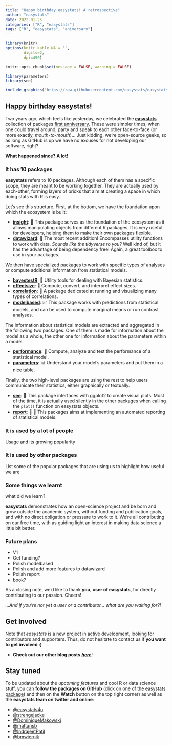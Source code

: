```yaml
---
title: "Happy birthday easystats! A retrospective"
author: "easystats"
date: 2022-01-25
categories: ["R", "easystats"]
tags: ["R", "easystats", "aniversary"]
---
```



```r
library(knitr)
options(knitr.kable.NA = '',
        digits=2,
        dpi=450)

knitr::opts_chunk$set(message = FALSE, warning = FALSE)

library(parameters)
library(see)
```

```r
include_graphics("https://raw.githubusercontent.com/easystats/easystats/master/man/figures/logo.png")
```

## Happy birthday easystats!

Two years ago, which feels like yesterday, we celebrated the [**easystats**](https://github.com/easystats/easystats) collection of packages [first anniversary](https://easystats.github.io/blog/posts/easystats_oneyear/). These were simpler times, when one could travel around, party and speak to each other face-to-face (or more exactly, *mouth-to-mouth*)... Just kidding, we're open-source geeks, so as long as GitHub is up we have no excuses for not developing our software, right? 

**What happened since? A lot!** 

### It has 10 packages

**easystats** refers to 10 packages. Although each of them has a specific scope, they are meant to be working together. They are actually used by each-other, forming layers of bricks that aim at creating a space in which doing stats with R is easy.

Let's see this structure. First, at the bottom, we have the foundation upon which the ecosystem is built:

- [**insight**](https://github.com/easystats/insight): 🔮 This package serves as the foundation of the ecosystem as it allows manipulating objects from different R packages. It is very useful for developers, helping them to make their own packages flexible.
- [**datawizard**](https://github.com/easystats/datawizard): 🧙 The most recent addition! Encompasses utility functions to work with data. *Sounds like the tidyverse to you?* Well kind of, but it has the advantage of being dependency free! Again, a great toolbox to use in your packages.

We then have specialized packages to work with specific types of analyses or compute additional information from statistical models.

- [**bayestestR**](https://github.com/easystats/bayestestR): 👻 Utility tools for dealing with Bayesian statistics.
- [**effectsize**](https://github.com/easystats/effectsize): 🐉 Compute, convert, and interpret effect sizes.
- [**correlation**](https://github.com/easystats/correlation): 🔗 A package dedicated at running and visualizing many types of correlations.
- [**modelbased**](https://github.com/easystats/modelbased): 📈 This package works with predictions from statistical models, and can be used to compute marginal means or run contrast analyses.

The information about statistical models are extracted and aggregated in the following two packages. One of them is made for information about the model as a whole, the other one for information about the parameters within a model.

- [**performance**](https://github.com/easystats/performance): 💪 Compute, analyze and test the performance of a statistical model.
- [**parameters**](https://github.com/easystats/parameters): 📊 Understand your model's parameters and put them in a nice table.

Finally, the two high-level packages are using the rest to help users communicate their statistics, either graphically or textually.

- [**see**](https://github.com/easystats/see): 🎨 This package interfaces with ggplot2 to create visual plots. Most of the time, it is actually used silently in the other packages when calling the `plot()` function on easystats objects.
- [**report**](https://github.com/easystats/report): 📜 🎉 This packages aims at implementing an automated reporting of statistical models.




### It is used by a lot of people 

Usage and its growing popularity

### It is used by other packages

List some of the popular packages that are using us to highlight how useful we are

### Some things we learnt

what did we learn?

**easystats** demonstrates how an open-science project and be born and grow outside the academic system, without funding and publication goals, and with no direct obligation or pressure to work to it. We're all contributing on our free time, with as guiding light an interest in making data science a little bit better.

### Future plans

- V1
- Get funding?
- Polish modelbased
- Polish and add more features to datawizard
- Polish report
- book?




As a closing note, we'd like to thank **you, user of easystats**, for directly contributing to our passion. Cheers!

*...And if you're not yet a user or a contributor... what are you waiting for?!*


## Get Involved

Note that *easystats* is a new project in active development, looking for contributors and supporters. Thus, do not hesitate to contact us if **you want to get involved :)**

- **Check out our other blog posts** [***here***](https://easystats.github.io/blog/posts/)!

## Stay tuned 

To be updated about the *upcoming features* and cool R or data science stuff, you can **follow the packages on GitHub** (click on one [of the easystats package](https://github.com/easystats)) and then on the **Watch** button on the top right corner) as well as the **easystats team on twitter and online**:

- [\@easystats4u](https://twitter.com/easystats4u)
- [\@strengejacke](https://twitter.com/strengejacke)
- [\@DominiqueMakowski](https://twitter.com/Dom_Makowski)
- [\@mattansb](https://twitter.com/mattansb)
- [\@IndrajeetPatil](https://twitter.com/patilindrajeets)
- [\@bmwiernik](https://twitter.com/bwiernik)

